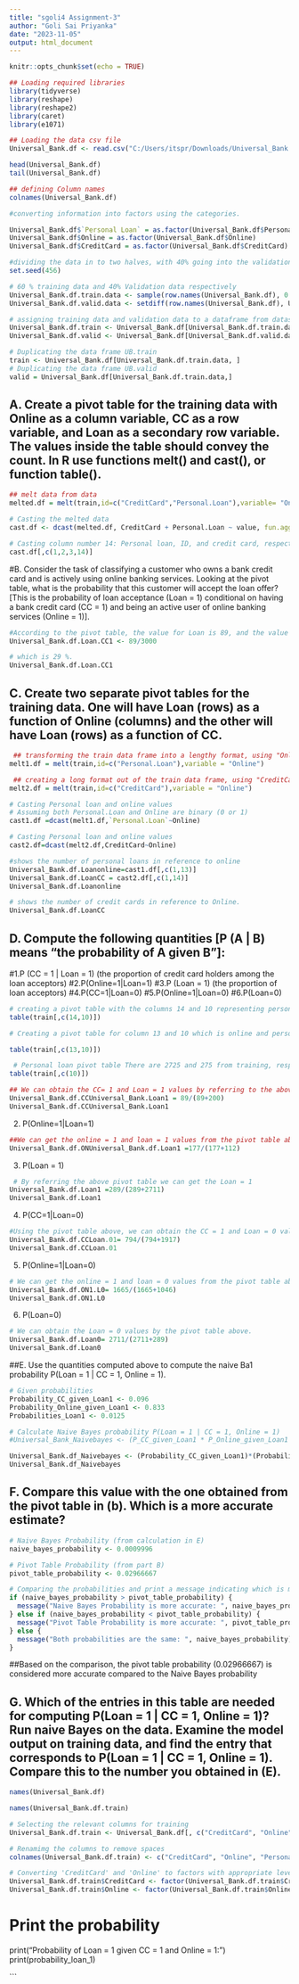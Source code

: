 ---
title: "sgoli4 Assignment-3"
author: "Goli Sai Priyanka"
date: "2023-11-05"
output: html_document
---

```{r setup, include=FALSE}
knitr::opts_chunk$set(echo = TRUE)
```

```{r}
## Loading required libraries
library(tidyverse)
library(reshape)
library(reshape2)
library(caret)
library(e1071)

## Loading the data csv file
Universal_Bank.df <- read.csv("C:/Users/itspr/Downloads/Universal_Bank.df.csv")

head(Universal_Bank.df)
tail(Universal_Bank.df)
```

```{r}
## defining Column names
colnames(Universal_Bank.df)

#converting information into factors using the categories.

Universal_Bank.df$`Personal Loan` = as.factor(Universal_Bank.df$Personal.Loan)
Universal_Bank.df$Online = as.factor(Universal_Bank.df$Online)
Universal_Bank.df$CreditCard = as.factor(Universal_Bank.df$CreditCard)
```

```{r}
#dividing the data in to two halves, with 40% going into the validation set and 60% going into the training set
set.seed(456)

# 60 % training data and 40% Validation data respectively
Universal_Bank.df.train.data <- sample(row.names(Universal_Bank.df), 0.6*dim(Universal_Bank.df)[1])
Universal_Bank.df.valid.data <- setdiff(row.names(Universal_Bank.df), Universal_Bank.df.train.data)

# assigning training data and validation data to a dataframe from dataset respectively
Universal_Bank.df.train <- Universal_Bank.df[Universal_Bank.df.train.data, ]
Universal_Bank.df.valid <- Universal_Bank.df[Universal_Bank.df.valid.data, ]

# Duplicating the data frame UB.train
train <- Universal_Bank.df[Universal_Bank.df.train.data, ]
# Duplicating the data frame UB.valid
valid = Universal_Bank.df[Universal_Bank.df.train.data,]

```

## A. Create a pivot table for the training data with Online as a column variable, CC as a row variable, and Loan as a secondary row variable. The values inside the table should convey the count. In R use functions melt() and cast(), or function table().

```{r}
## melt data from data
melted.df = melt(train,id=c("CreditCard","Personal.Loan"),variable= "Online")

# Casting the melted data
cast.df <- dcast(melted.df, CreditCard + Personal.Loan ~ value, fun.aggregate = length)

# Casting column number 14: Personal loan, ID, and credit card, respectively
cast.df[,c(1,2,3,14)]
```

#B. Consider the task of classifying a customer who owns a bank credit card and is actively using online banking services. Looking at the pivot table, what is the probability that this customer will accept the loan offer? [This is the probability of loan acceptance (Loan = 1) conditional on having a bank credit card (CC = 1) and being an active user of online banking services (Online = 1)].

```{r}
#According to the pivot table, the value for Loan is 89, and the value for CC is 
Universal_Bank.df.Loan.CC1 <- 89/3000

# which is 29 %.
Universal_Bank.df.Loan.CC1
```
## C. Create two separate pivot tables for the training data. One will have Loan (rows) as a function of Online (columns) and the other will have Loan (rows) as a function of CC.

```{r}
 ## transforming the train data frame into a lengthy format, using "Online" as a variable to be melted and "Personal.Loan" as an identification
melt1.df = melt(train,id=c("Personal.Loan"),variable = "Online")

 ## creating a long format out of the train data frame, using "CreditCard" as an identifier and "Online" as a variable that needs to be melted
melt2.df = melt(train,id=c("CreditCard"),variable = "Online")
```

```{r}
# Casting Personal loan and online values
# Assuming both Personal.Loan and Online are binary (0 or 1)
cast1.df =dcast(melt1.df,`Personal.Loan`~Online) 

# Casting Personal loan and online values
cast2.df=dcast(melt2.df,CreditCard~Online)
```

```{r}
#shows the number of personal loans in reference to online
Universal_Bank.df.Loanonline=cast1.df[,c(1,13)]
Universal_Bank.df.LoanCC = cast2.df[,c(1,14)]
Universal_Bank.df.Loanonline
```
```{r}

# shows the number of credit cards in reference to Online.
Universal_Bank.df.LoanCC

```
## D. Compute the following quantities [P (A | B) means “the probability of A given B”]:
#1.P (CC = 1 | Loan = 1) (the proportion of credit card holders among the loan acceptors) #2.P(Online=1|Loan=1) 
#3.P (Loan = 1) (the proportion of loan acceptors)
#4.P(CC=1|Loan=0)
#5.P(Online=1|Loan=0)
#6.P(Loan=0)

```{r}
# creating a pivot table with the columns 14 and 10 representing personal loan
table(train[,c(14,10)])
```
```{r}
# Creating a pivot table for column 13 and 10 which is online and personal loan

table(train[,c(13,10)])
```

```{r}
 # Personal loan pivot table There are 2725 and 275 from training, respectively
table(train[,c(10)])
```
```{r}
## We can obtain the CC= 1 and Loan = 1 values by referring to the above p
Universal_Bank.df.CCUniversal_Bank.Loan1 = 89/(89+200)
Universal_Bank.df.CCUniversal_Bank.Loan1
```
2. P(Online=1|Loan=1)

```{r}
##We can get the online = 1 and loan = 1 values from the pivot table above UB.ONUB.Loan1
Universal_Bank.df.ONUniversal_Bank.df.Loan1 =177/(177+112)
```


3. P(Loan = 1)

```{r}
 # By referring the above pivot table we can get the Loan = 1
Universal_Bank.df.Loan1 =289/(289+2711)
Universal_Bank.df.Loan1
```


4. P(CC=1|Loan=0)

```{r}

#Using the pivot table above, we can obtain the CC = 1 and Loan = 0 values
Universal_Bank.df.CCLoan.01= 794/(794+1917) 
Universal_Bank.df.CCLoan.01
```

5. P(Online=1|Loan=0)

```{r}
# We can get the online = 1 and loan = 0 values from the pivot table above.
Universal_Bank.df.ON1.L0= 1665/(1665+1046)
Universal_Bank.df.ON1.L0
```

6. P(Loan=0)

```{r}
# We can obtain the Loan = 0 values by the pivot table above.
Universal_Bank.df.Loan0= 2711/(2711+289)
Universal_Bank.df.Loan0
```
##E. Use the quantities computed above to compute the naive Ba1 probability P(Loan = 1 | CC = 1, Online = 1).

```{r}
# Given probabilities
Probability_CC_given_Loan1 <- 0.096
Probability_Online_given_Loan1 <- 0.833
Probabilities_Loan1 <- 0.0125

# Calculate Naive Bayes probability P(Loan = 1 | CC = 1, Online = 1)
#Universal_Bank_Naivebayes <- (P_CC_given_Loan1 * P_Online_given_Loan1 * P_Loan1) / (P_CC * P_Online)

Universal_Bank.df_Naivebayes <- (Probability_CC_given_Loan1)*(Probability_Online_given_Loan1)*(Probabilities_Loan1)
Universal_Bank.df_Naivebayes

```

## F. Compare this value with the one obtained from the pivot table in (b). Which is a more accurate estimate?

```{r}
# Naive Bayes Probability (from calculation in E)
naive_bayes_probability <- 0.0009996

# Pivot Table Probability (from part B)
pivot_table_probability <- 0.02966667

# Comparing the probabilities and print a message indicating which is more accurate
if (naive_bayes_probability > pivot_table_probability) {
  message("Naive Bayes Probability is more accurate: ", naive_bayes_probability)
} else if (naive_bayes_probability < pivot_table_probability) {
  message("Pivot Table Probability is more accurate: ", pivot_table_probability)
} else {
  message("Both probabilities are the same: ", naive_bayes_probability)
}

```
##Based on the comparison, the pivot table probability (0.02966667) is considered more accurate compared to the Naive Bayes probability


## G. Which of the entries in this table are needed for computing P(Loan = 1 | CC = 1, Online = 1)? Run naive Bayes on the data. Examine the model output on training data, and find the entry that corresponds to P(Loan = 1 | CC = 1, Online = 1). Compare this to the number you obtained in (E).

```{r}

names(Universal_Bank.df)

names(Universal_Bank.df.train)

# Selecting the relevant columns for training
Universal_Bank.df.train <- Universal_Bank.df[, c("CreditCard", "Online", "Personal Loan")]

# Renamimg the columns to remove spaces
colnames(Universal_Bank.df.train) <- c("CreditCard", "Online", "PersonalLoan")

# Converting 'CreditCard' and 'Online' to factors with appropriate levels
Universal_Bank.df.train$CreditCard <- factor(Universal_Bank.df.train$CreditCard, levels = c(0, 1), labels = c("No", "Yes"))
Universal_Bank.df.train$Online <- factor(Universal_Bank.df.train$Online, levels = c(0, 1), labels = c("No", "Yes"))
```


# Print the probability
print("Probability of Loan = 1 given CC = 1 and Online = 1:")
print(probability_loan_1)

```